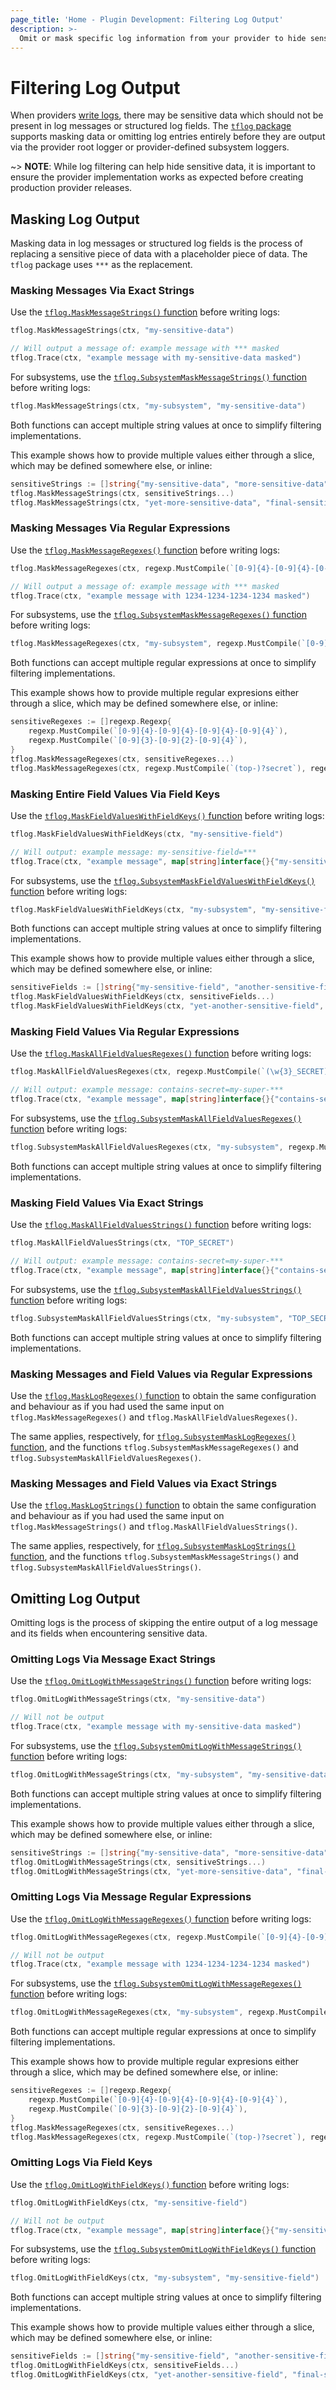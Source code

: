 ```yaml
---
page_title: 'Home - Plugin Development: Filtering Log Output'
description: >-
  Omit or mask specific log information from your provider to hide sensitive data.
---
```


# Filtering Log Output

When providers [write logs](/terraform/plugin/log/writing), there may be sensitive data which should not be present in log messages or structured log fields. The [`tflog` package](https://pkg.go.dev/github.com/hashicorp/terraform-plugin-log/tflog) supports masking data or omitting log entries entirely before they are output via the provider root logger or provider-defined subsystem loggers.

~> **NOTE**: While log filtering can help hide sensitive data, it is important to ensure the provider implementation works as expected before creating production provider releases.

## Masking Log Output

Masking data in log messages or structured log fields is the process of replacing a sensitive piece of data with a placeholder piece of data. The `tflog` package uses `***` as the replacement.

### Masking Messages Via Exact Strings

Use the [`tflog.MaskMessageStrings()` function](https://pkg.go.dev/github.com/hashicorp/terraform-plugin-log/tflog#MaskMessageStrings) before writing logs:

```go
tflog.MaskMessageStrings(ctx, "my-sensitive-data")

// Will output a message of: example message with *** masked
tflog.Trace(ctx, "example message with my-sensitive-data masked")
```

For subsystems, use the [`tflog.SubsystemMaskMessageStrings()` function](https://pkg.go.dev/github.com/hashicorp/terraform-plugin-log/tflog#SubsystemMaskMessageStrings) before writing logs:

```go
tflog.MaskMessageStrings(ctx, "my-subsystem", "my-sensitive-data")
```

Both functions can accept multiple string values at once to simplify filtering implementations.

This example shows how to provide multiple values either through a slice, which may be defined somewhere else, or inline:

```go
sensitiveStrings := []string{"my-sensitive-data", "more-sensitive-data"}
tflog.MaskMessageStrings(ctx, sensitiveStrings...)
tflog.MaskMessageStrings(ctx, "yet-more-sensitive-data", "final-sensitive-data")
```

### Masking Messages Via Regular Expressions

Use the [`tflog.MaskMessageRegexes()` function](https://pkg.go.dev/github.com/hashicorp/terraform-plugin-log/tflog#MaskMessageRegexes) before writing logs:

```go
tflog.MaskMessageRegexes(ctx, regexp.MustCompile(`[0-9]{4}-[0-9]{4}-[0-9]{4}-[0-9]{4}`))

// Will output a message of: example message with *** masked
tflog.Trace(ctx, "example message with 1234-1234-1234-1234 masked")
```

For subsystems, use the [`tflog.SubsystemMaskMessageRegexes()` function](https://pkg.go.dev/github.com/hashicorp/terraform-plugin-log/tflog#SubsystemMaskMessageRegexes) before writing logs:

```go
tflog.MaskMessageRegexes(ctx, "my-subsystem", regexp.MustCompile(`[0-9]{4}-[0-9]{4}-[0-9]{4}-[0-9]{4}`))
```

Both functions can accept multiple regular expressions at once to simplify filtering implementations.

This example shows how to provide multiple regular expresions either through a slice, which may be defined somewhere else, or inline:

```go
sensitiveRegexes := []regexp.Regexp{
    regexp.MustCompile(`[0-9]{4}-[0-9]{4}-[0-9]{4}-[0-9]{4}`),
    regexp.MustCompile(`[0-9]{3}-[0-9]{2}-[0-9]{4}`),
}
tflog.MaskMessageRegexes(ctx, sensitiveRegexes...)
tflog.MaskMessageRegexes(ctx, regexp.MustCompile(`(top-)?secret`), regexp.MustCompile(`me@example\.(com|org)`))
```

### Masking Entire Field Values Via Field Keys

Use the [`tflog.MaskFieldValuesWithFieldKeys()` function](https://pkg.go.dev/github.com/hashicorp/terraform-plugin-log/tflog#MaskFieldValuesWithFieldKeys) before writing logs:

```go
tflog.MaskFieldValuesWithFieldKeys(ctx, "my-sensitive-field")

// Will output: example message: my-sensitive-field=***
tflog.Trace(ctx, "example message", map[string]interface{}{"my-sensitive-field": "some-sensitive-data"})
```

For subsystems, use the [`tflog.SubsystemMaskFieldValuesWithFieldKeys()` function](https://pkg.go.dev/github.com/hashicorp/terraform-plugin-log/tflog#SubsystemMaskFieldValuesWithFieldKeys) before writing logs:

```go
tflog.MaskFieldValuesWithFieldKeys(ctx, "my-subsystem", "my-sensitive-field")
```

Both functions can accept multiple string values at once to simplify filtering implementations.

This example shows how to provide multiple values either through a slice, which may be defined somewhere else, or inline:

```go
sensitiveFields := []string{"my-sensitive-field", "another-sensitive-field"}
tflog.MaskFieldValuesWithFieldKeys(ctx, sensitiveFields...)
tflog.MaskFieldValuesWithFieldKeys(ctx, "yet-another-sensitive-field", "final-sensitive-field")
```

### Masking Field Values Via Regular Expressions

Use the [`tflog.MaskAllFieldValuesRegexes()` function](https://pkg.go.dev/github.com/hashicorp/terraform-plugin-log/tflog#MaskAllFieldValuesRegexes) before writing logs:

```go
tflog.MaskAllFieldValuesRegexes(ctx, regexp.MustCompile(`(\w{3}_SECRET)`))

// Will output: example message: contains-secret=my-super-***
tflog.Trace(ctx, "example message", map[string]interface{}{"contains-secret": "my-super-TOP_SECRET"})
```

For subsystems, use the [`tflog.SubsystemMaskAllFieldValuesRegexes()` function](https://pkg.go.dev/github.com/hashicorp/terraform-plugin-log/tflog#SubsystemMaskAllFieldValuesRegexes) before writing logs:

```go
tflog.SubsystemMaskAllFieldValuesRegexes(ctx, "my-subsystem", regexp.MustCompile(`(\w{3}_SECRET)`))
```

Both functions can accept multiple string values at once to simplify filtering implementations.

### Masking Field Values Via Exact Strings

Use the [`tflog.MaskAllFieldValuesStrings()` function](https://pkg.go.dev/github.com/hashicorp/terraform-plugin-log/tflog#MaskAllFieldValuesStrings) before writing logs:

```go
tflog.MaskAllFieldValuesStrings(ctx, "TOP_SECRET")

// Will output: example message: contains-secret=my-super-***
tflog.Trace(ctx, "example message", map[string]interface{}{"contains-secret": "my-super-TOP_SECRET"})
```

For subsystems, use the [`tflog.SubsystemMaskAllFieldValuesStrings()` function](https://pkg.go.dev/github.com/hashicorp/terraform-plugin-log/tflog#SubsystemMaskAllFieldValuesStrings) before writing logs:

```go
tflog.SubsystemMaskAllFieldValuesStrings(ctx, "my-subsystem", "TOP_SECRET")
```

Both functions can accept multiple string values at once to simplify filtering implementations.

### Masking Messages and Field Values via Regular Expressions

Use the [`tflog.MaskLogRegexes()` function](https://pkg.go.dev/github.com/hashicorp/terraform-plugin-log/tflog#MaskLogRegexes) to
obtain the same configuration and behaviour as if you had used the same input on `tflog.MaskMessageRegexes()` and `tflog.MaskAllFieldValuesRegexes()`.

The same applies, respectively, for [`tflog.SubsystemMaskLogRegexes()` function](https://pkg.go.dev/github.com/hashicorp/terraform-plugin-log/tflog#SubsystemMaskLogRegexes),
and the functions `tflog.SubsystemMaskMessageRegexes()` and `tflog.SubsystemMaskAllFieldValuesRegexes()`.

### Masking Messages and Field Values via Exact Strings

Use the [`tflog.MaskLogStrings()` function](https://pkg.go.dev/github.com/hashicorp/terraform-plugin-log/tflog#MaskLogStrings) to
obtain the same configuration and behaviour as if you had used the same input on `tflog.MaskMessageStrings()` and `tflog.MaskAllFieldValuesStrings()`.

The same applies, respectively, for [`tflog.SubsystemMaskLogStrings()` function](https://pkg.go.dev/github.com/hashicorp/terraform-plugin-log/tflog#SubsystemMaskLogStrings),
and the functions `tflog.SubsystemMaskMessageStrings()` and `tflog.SubsystemMaskAllFieldValuesStrings()`.

## Omitting Log Output

Omitting logs is the process of skipping the entire output of a log message and its fields when encountering sensitive data.

### Omitting Logs Via Message Exact Strings

Use the [`tflog.OmitLogWithMessageStrings()` function](https://pkg.go.dev/github.com/hashicorp/terraform-plugin-log/tflog#OmitLogWithMessageStrings) before writing logs:

```go
tflog.OmitLogWithMessageStrings(ctx, "my-sensitive-data")

// Will not be output
tflog.Trace(ctx, "example message with my-sensitive-data masked")
```

For subsystems, use the [`tflog.SubsystemOmitLogWithMessageStrings()` function](https://pkg.go.dev/github.com/hashicorp/terraform-plugin-log/tflog#SubsystemOmitLogWithMessageStrings) before writing logs:

```go
tflog.OmitLogWithMessageStrings(ctx, "my-subsystem", "my-sensitive-data")
```

Both functions can accept multiple string values at once to simplify filtering implementations.

This example shows how to provide multiple values either through a slice, which may be defined somewhere else, or inline:

```go
sensitiveStrings := []string{"my-sensitive-data", "more-sensitive-data"}
tflog.OmitLogWithMessageStrings(ctx, sensitiveStrings...)
tflog.OmitLogWithMessageStrings(ctx, "yet-more-sensitive-data", "final-sensitive-data")
```

### Omitting Logs Via Message Regular Expressions

Use the [`tflog.OmitLogWithMessageRegexes()` function](https://pkg.go.dev/github.com/hashicorp/terraform-plugin-log/tflog#OmitLogWithMessageRegexes) before writing logs:

```go
tflog.OmitLogWithMessageRegexes(ctx, regexp.MustCompile(`[0-9]{4}-[0-9]{4}-[0-9]{4}-[0-9]{4}`))

// Will not be output
tflog.Trace(ctx, "example message with 1234-1234-1234-1234 masked")
```

For subsystems, use the [`tflog.SubsystemOmitLogWithMessageRegexes()` function](https://pkg.go.dev/github.com/hashicorp/terraform-plugin-log/tflog#SubsystemOmitLogWithMessageRegexes) before writing logs:

```go
tflog.OmitLogWithMessageRegexes(ctx, "my-subsystem", regexp.MustCompile(`[0-9]{4}-[0-9]{4}-[0-9]{4}-[0-9]{4}`))
```

Both functions can accept multiple regular expressions at once to simplify filtering implementations.

This example shows how to provide multiple regular expresions either through a slice, which may be defined somewhere else, or inline:

```go
sensitiveRegexes := []regexp.Regexp{
    regexp.MustCompile(`[0-9]{4}-[0-9]{4}-[0-9]{4}-[0-9]{4}`),
    regexp.MustCompile(`[0-9]{3}-[0-9]{2}-[0-9]{4}`),
}
tflog.MaskMessageRegexes(ctx, sensitiveRegexes...)
tflog.MaskMessageRegexes(ctx, regexp.MustCompile(`(top-)?secret`), regexp.MustCompile(`me@example\.(com|org)`))
```

### Omitting Logs Via Field Keys

Use the [`tflog.OmitLogWithFieldKeys()` function](https://pkg.go.dev/github.com/hashicorp/terraform-plugin-log/tflog#OmitLogWithFieldKeys) before writing logs:

```go
tflog.OmitLogWithFieldKeys(ctx, "my-sensitive-field")

// Will not be output
tflog.Trace(ctx, "example message", map[string]interface{}{"my-sensitive-field": "some-sensitive-data"})
```

For subsystems, use the [`tflog.SubsystemOmitLogWithFieldKeys()` function](https://pkg.go.dev/github.com/hashicorp/terraform-plugin-log/tflog#SubsystemOmitLogWithFieldKeys) before writing logs:

```go
tflog.OmitLogWithFieldKeys(ctx, "my-subsystem", "my-sensitive-field")
```

Both functions can accept multiple string values at once to simplify filtering implementations.

This example shows how to provide multiple values either through a slice, which may be defined somewhere else, or inline:

```go
sensitiveFields := []string{"my-sensitive-field", "another-sensitive-field"}
tflog.OmitLogWithFieldKeys(ctx, sensitiveFields...)
tflog.OmitLogWithFieldKeys(ctx, "yet-another-sensitive-field", "final-sensitive-field")
```
